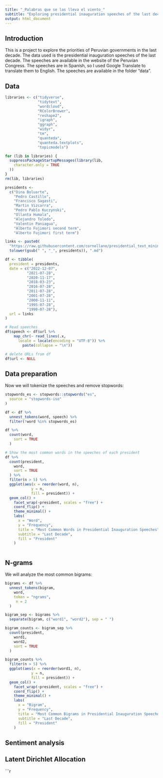 ```yaml
---
title: "_Palabras que se las lleva el viento_"
subtitle: "Exploring presidential inauguration speeches of the last decade"
output: html_document
---
```


## Introduction

This is a project to explore the priorities of Peruvian governments in the last decade. The data used is the presidential inauguration speeches of the last decade. The speeches are available in the website of the Peruvian Congress. The speeches are in Spanish, so I used Google Translate to translate them to English. The speeches are available in the folder "data".

## Data

```r
libraries <- c("tidyverse", 
               "tidytext", 
               "wordcloud", 
               "RColorBrewer", 
               "reshape2", 
               "igraph", 
               "ggraph", 
               "widyr", 
               "tm", 
               "quanteda", 
               "quanteda.textplots", 
               "topicmodels")

for (lib in libraries) {
  suppressPackageStartupMessages(library(lib,
    character.only = TRUE
  ))
}
rm(lib, libraries)
```

```r
presidents <-
  c("Dina Boluarte", 
    "Pedro Castillo", 
    "Francisco Sagasti", 
    "Martin Vizcarra", 
    "Pedro Pablo Kuczynski", 
    "Ollanta Humala", 
    "Alejandro Toledo", 
    "Valentin Paniagua", 
    "Alberto Fujimori second term", 
    "Alberto Fujimori first term")

links <- paste0(
  "https://raw.githubusercontent.com/cornellano/presidential_text_mining/main/",
  tolower(gsub(" ", "_", presidents)), ".md")
```

```r
df <- tibble(
  president = presidents,
  date = c("2022-12-07", 
          "2021-07-28", 
          "2020-11-17", 
          "2018-03-23", 
          "2016-07-28",
          "2011-07-28", 
          "2001-07-28", 
          "2000-11-11", 
          "1995-07-28",
          "1990-07-28"), 
  url = links
)
```

```r
# Read speeches
df$speech <- df$url %>% 
    map_chr(~ read_lines(.x, 
      locale = locale(encoding = "UTF-8")) %>% 
        paste(collapse = "\n"))

# delete URLs from df
df$url <- NULL
```

## Data preparation
Now we will tokenize the speeches and remove stopwords:

```r
stopwords_es <- stopwords::stopwords("es",
  source = "stopwords-iso"
)
```

```r
df <- df %>% 
  unnest_tokens(word, speech) %>% 
  filter(!word %in% stopwords_es)
```

```r
df %>%
  count(word,
    sort = TRUE
  )
```

```r
# Show the most common words in the speeches of each president
df %>% 
  count(president, 
    word, 
    sort = TRUE
  ) %>% 
  filter(n > 5) %>% 
  ggplot(aes(x = reorder(word, n), 
            y = n, 
            fill = president)) +
  geom_col() +
    facet_wrap(~president, scales = "free") +
    coord_flip() +
    theme_minimal() +
    labs(
      x = "Word",
      y = "Frequency", 
      title = "Most Common Words in Presidential Inauguration Speeches", 
      subtitle = "Last Decade", 
      fill = "President"
    )
```

```r


```


## N-grams
We will analyze the most common bigrams:

```r
bigrams <- df %>%
  unnest_tokens(bigram,
    word,
    token = "ngrams",
     n = 2
  )
```

```r
bigram_sep <- bigrams %>%
  separate(bigram, c("word1", "word2"), sep = " ")

bigram_counts <- bigram_sep %>%
  count(president,
    word1, 
    word2,
    sort = TRUE
  )
```

```r
bigram_counts %>%
  filter(n > 5) %>%
  ggplot(aes(x = reorder(word1, n), 
            y = n, 
            fill = president)) +
  geom_col() +
    facet_wrap(~president, scales = "free") +
    coord_flip() +
    theme_minimal() +
    labs(
      x = "Bigram",
      y = "Frequency", 
      title = "Most Common Bigrams in Presidential Inauguration Speeches", 
      subtitle = "Last Decade", 
      fill = "President"
    )

```





## Sentiment analysis

## Latent Dirichlet Allocation

```r
